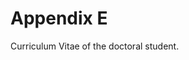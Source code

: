 # Appendix E {- #ae}

Curriculum Vitae of the doctoral student.

<!-- \backmatter -->
<!-- \setcounter{secnumdepth}{-1} -->
\includepdf[pages=-,addtotoc={1, section, 1, CV, CV}]{data/Deepak_Tanwar.pdf}